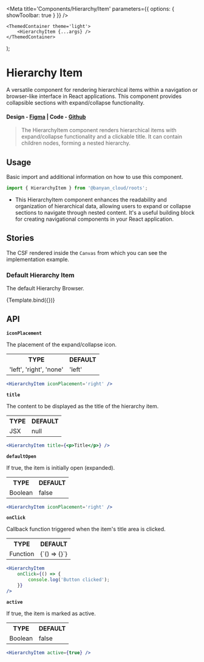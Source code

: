 

<Meta title='Components/Hierarchy/Item' parameters={{ options: { showToolbar: true } }} />

	<ThemedContainer theme='light'>
		<HierarchyItem {...args} />
	</ThemedContainer>
);

# Hierarchy Item

A versatile component for rendering hierarchical items within a navigation or browser-like interface in React applications. This component provides collapsible sections with expand/collapse functionality.

#### Design - [Figma](https://www.figma.com/file/e9opoAtQHBo4vFd6u0Co98/Component-Library?type=design&node-id=943-47941&mode=design&t=XnPIAzJOOq0Pc2Yi-0) | Code - [Github](https://github.com/banyandata-cloud/roots/tree/main/components/hierarchy/item)

> The HierarchyItem component renders hierarchical items with expand/collapse functionality and a clickable title. It can contain children nodes, forming a nested hierarchy.

## Usage

Basic import and additional information on how to use this component.

```js
import { HierarchyItem } from '@banyan_cloud/roots';
```

-   This HierarchyItem component enhances the readability and organization of hierarchical data, allowing users to expand or collapse sections to navigate through nested content. It's a useful building block for creating navigational components in your React application.

## Stories

The CSF rendered inside the `Canvas` from which you can see the implementation example.

### Default Hierarchy Item

The default Hierarchy Browser.

<Canvas>
	<Story
		name='Default Hierarchy Item'
		args={{
			title: 'Click to Expand',
		}}>
		{Template.bind({})}
	</Story>
</Canvas>

## API

**`iconPlacement`**

The placement of the expand/collapse icon.

<table style={{ width: '100%' }}>
	<tr>
		<th style={{ textAlign: 'left', width: '50%' }}>TYPE</th>
		<th style={{ textAlign: 'left', width: '50%' }}>DEFAULT</th>
	</tr>
	<tr>
		<td>'left', 'right', 'none'</td>
		<td>'left'</td>
	</tr>
</table>

```jsx
<HierarchyItem iconPlacement='right' />
```

**`title`**

The content to be displayed as the title of the hierarchy item.

<table style={{ width: '100%' }}>
	<tr>
		<th style={{ textAlign: 'left', width: '50%' }}>TYPE</th>
		<th style={{ textAlign: 'left', width: '50%' }}>DEFAULT</th>
	</tr>
	<tr>
		<td>JSX</td>
		<td>null</td>
	</tr>
</table>

```jsx
<HierarchyItem title={<p>Title</p>} />
```

**`defaultOpen`**

If true, the item is initially open (expanded).

<table style={{ width: '100%' }}>
	<tr>
		<th style={{ textAlign: 'left', width: '50%' }}>TYPE</th>
		<th style={{ textAlign: 'left', width: '50%' }}>DEFAULT</th>
	</tr>
	<tr>
		<td>Boolean</td>
		<td>false</td>
	</tr>
</table>

```jsx
<HierarchyItem iconPlacement='right' />
```

**`onClick`**

Callback function triggered when the item's title area is clicked.

<table style={{ width: '100%' }}>
	<tr>
		<th style={{ textAlign: 'left', width: '50%' }}>TYPE</th>
		<th style={{ textAlign: 'left', width: '50%' }}>DEFAULT</th>
	</tr>
	<tr>
		<td>Function</td>
		<td>{`() => {}`}</td>
	</tr>
</table>

```jsx
<HierarchyItem
	onClick={() => {
		console.log('Button clicked');
	}}
/>
```

**`active`**

If true, the item is marked as active.

<table style={{ width: '100%' }}>
	<tr>
		<th style={{ textAlign: 'left', width: '50%' }}>TYPE</th>
		<th style={{ textAlign: 'left', width: '50%' }}>DEFAULT</th>
	</tr>
	<tr>
		<td>Boolean</td>
		<td>false</td>
	</tr>
</table>

```jsx
<HierarchyItem active={true} />
```
